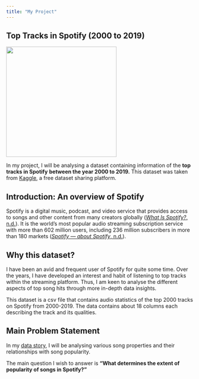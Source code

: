 ```yaml
---
title: "My Project"
---
```


## Top Tracks in Spotify (2000 to 2019)

![](images/spotify-music.gif){width="297"}

In my project, I will be analysing a dataset containing information of the **top tracks in Spotify** **between the year 2000 to 2019.** This dataset was taken from [Kaggle](https://www.kaggle.com/datasets/paradisejoy/top-hits-spotify-from-20002019), a free dataset sharing platform.

## Introduction: An overview of Spotify

Spotify is a digital music, podcast, and video service that provides access to songs and other content from many creators globally ([*What Is Spotify?*, n.d.](https://support.spotify.com/us/article/what-is-spotify/)). It is the world’s most popular audio streaming subscription service with more than 602 million users, including 236 million subscribers in more than 180 markets ([*Spotify — about Spotify*, n.d.](https://newsroom.spotify.com/company-info/#:~:text=We%20are%20the%20world%27s%20most,in%20more%20than%20180%20markets.)).

## Why this dataset?

I have been an avid and frequent user of Spotify for quite some time. Over the years, I have developed an interest and habit of listening to top tracks within the streaming platform. Thus, I am keen to analyse the different aspects of top song hits through more in-depth data insights.

This dataset is a csv file that contains audio statistics of the top 2000 tracks on Spotify from 2000-2019. The data contains about 18 columns each describing the track and its qualities.

## Main Problem Statement

In my [data story](https://yschin03.github.io/datastory.html), I will be analysing various song properties and their relationships with song popularity.

The main question I wish to answer is **"What determines the extent of popularity of songs in Spotify?"**
